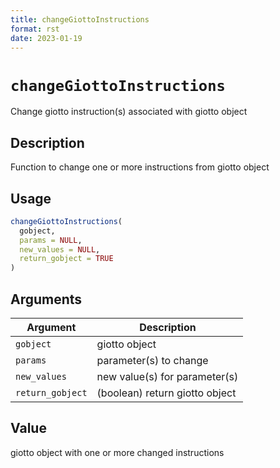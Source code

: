 ```yaml
--- 
title: changeGiottoInstructions 
format: rst 
date: 2023-01-19 
--- 
```

# `changeGiottoInstructions`

Change giotto instruction(s) associated with giotto object


## Description

Function to change one or more instructions from giotto object


## Usage

```r
changeGiottoInstructions(
  gobject,
  params = NULL,
  new_values = NULL,
  return_gobject = TRUE
)
```


## Arguments

Argument      |Description
------------- |----------------
`gobject`     |     giotto object
`params`     |     parameter(s) to change
`new_values`     |     new value(s) for parameter(s)
`return_gobject`     |     (boolean) return giotto object


## Value

giotto object with one or more changed instructions


